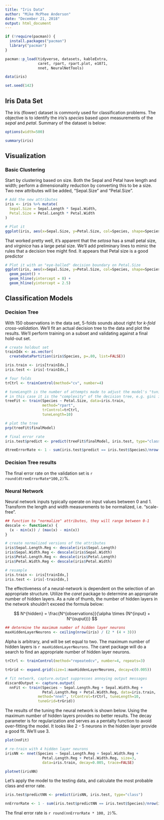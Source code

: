 ```yaml
---
title: "Iris Data"
author: "Mike McPhee Anderson"
date: "December 21, 2018"
output: html_document
---
```


```r

if (!require(pacman)) {
  install.packages("pacman")
  library("pacman")
}

pacman::p_load(tidyverse, datasets, kableExtra, 
               caret, rpart, rpart.plot, e1071,
               nnet, NeuralNetTools)

data(iris)

set.seed(142)
```

## Iris Data Set

The iris (flower) dataset is commonly used for classification problems.  The objective is to identify the iris's *species* based upon measurements of the *sepal* and *petal*.  Summary of the dataset is below:

```r

options(width=500)

summary(iris)

```

## Visualization

### Basic Clustering

Start by clustering based on size.  Both the Sepal and Petal have length and width; perform a dimensionality reduction by converting this to be a size.  Two new attributes will be added, "Sepal.Size" and "Petal.Size".  

```r

# Add the new attributes
iris <- iris %>% mutate(
  Sepal.Size = Sepal.Length * Sepal.Width,
  Petal.Size = Petal.Length * Petal.Width
)

# Plot it
ggplot(iris, aes(x=Sepal.Size, y=Petal.Size, col=Species, shape=Species)) + geom_point()

```


That worked pretty well, it's apparent that the *setosa* has a small petal size, and *virginica* has a large petal size.  We'll add preliminary lines to mimic the rules that a decision tree might find.  It appears that Petal size is a good predictor


```r

# Plot it with an "eye-balled" decision boundary on Petal.Size
ggplot(iris, aes(x=Sepal.Size, y=Petal.Size, col=Species, shape=Species)) + 
  geom_point() + 
  geom_hline(yintercept = 8) +
  geom_hline(yintercept = 2.5)


```


## Classification Models

### Decision Tree

With 150 observations in the data set, 5-folds sounds about right for *k-fold cross-validation*.  We'll fit an actual decision tree to the data and plot the results.  We'll perform training on a subset and validating against a final hold-out set. 

```r

# create holdout set
trainIdx <- as.vector(
  createDataPartition(iris$Species, p=.80, list=FALSE))

iris.train <- iris[trainIdx,]
iris.test <- iris[-trainIdx,]

# four folds
trCtrl <- trainControl(method="cv", number=4)

# tuneLength is the number of attempts made to adjust the model's "tuning" parameter,
# in this case it is the "complexity" of the decision tree, e.g. gini information gain
treeFit <- train(Species ~ Petal.Size, data=iris.train, 
                 method="rpart",
                 trControl=trCtrl,
                 tuneLength=10)

# plot the tree
prp(treeFit$finalModel)

# final error rate
iris.test$predict <- predict(treeFit$finalModel, iris.test, type="class")

dtreeErrorRate <- 1 - sum(iris.test$predict == iris.test$Species)/nrow(iris.test)

```

### Decision Tree results
The final error rate on the validation set is `r round(dtreeErrorRate*100,2)`%.

### Neural Network
Neural network inputs typically operate on input values between 0 and 1.  Transform the length and width measurements to be normalized, i.e. "scale-free".  

```r

## function to "normalize" attributes, they will range between 0-1
descale <- function(x) {
  (x - min(x)) / (max(x) - min(x))
}

# create normalized versions of the attributes
iris$Sepal.Length.Reg <- descale(iris$Sepal.Length)
iris$Sepal.Width.Reg <- descale(iris$Sepal.Width)
iris$Petal.Length.Reg <- descale(iris$Petal.Length)
iris$Petal.Width.Reg <- descale(iris$Petal.Width)

# resample
iris.train <- iris[trainIdx,]
iris.test <- iris[-trainIdx,]

```

The effectiveness of a neural-network is dependent on the selection of an appropriate structure.  Utilize the *caret* package to determine an appropriate number of hidden layers.  As a rule of thumb, the number of hidden layers in the network shouldn't exceed the formula below:

$$ N^{hidden} = \frac{N^{observations}}{\alpha \times (N^{input} + N^{ouput})} $$

```r

## determine the maximum number of hidden layer neurons
maxHiddenLayerNeurons <- ceiling(nrow(iris) / (2 * (4 + 3)))

```

Alpha is arbitrary, and will be set equal to two.  The maximum number of hidden layers is `r maxHiddenLayerNeurons`.  The caret package will do a search to find an appropriate number of hidden layer neurons.

```r

trCtrl <- trainControl(method="repeatedcv", number=4, repeats=3)

trGrid <- expand.grid(size=1:maxHiddenLayerNeurons, decay=c(0.005))

# fit network, capture.output suppresses annoying output messages
discardOutput <- capture.output(
  nnFit <- train(Species ~ Sepal.Length.Reg + Sepal.Width.Reg + 
                 Petal.Length.Reg + Petal.Width.Reg, data=iris.train,
               method="nnet", trControl=trCtrl, tuneLength=10,
               tuneGrid=trGrid))

```

The results of the tuning the neural network is shown below.  Using the maximum number of hidden layers provides no better results.  The decay parameter is for regularization and serves as a pentalty function to avoid over-fitting the model.  It looks like 2 - 5 neurons in the hidden layer provide a good fit.  We'll use 3. 

```r
plot(nnFit)
```

```r

# re-train with 4 hidden layer neurons
irisNN <- nnet(Species ~ Sepal.Length.Reg + Sepal.Width.Reg + 
                 Petal.Length.Reg + Petal.Width.Reg, size=3,
                 data=iris.train, decay=0.005, trace=FALSE)

plotnet(irisNN)

```

Let's apply the model to the testing data, and calculate the most probable class and error rate.

```r

iris.test$predictNN <- predict(irisNN, iris.test, type="class")

nnErrorRate <- 1 - sum(iris.test$predictNN == iris.test$Species)/nrow(iris.test)

```

The final error rate is `r round(nnErrorRate * 100, 2)`%.



